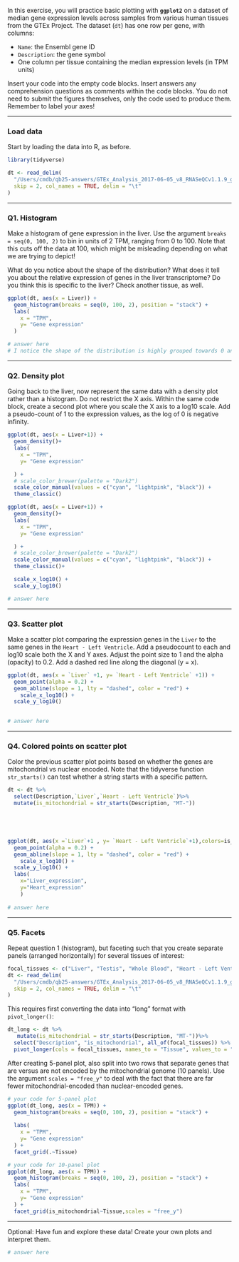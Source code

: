 In this exercise, you will practice basic plotting with **`ggplot2`** on a dataset of median gene expression levels across samples from various human tissues from the GTEx Project. The dataset (`dt`) has one row per gene, with columns:

-   `Name`: the Ensembl gene ID
-   `Description`: the gene symbol
-   One column per tissue containing the median expression levels (in TPM units)

Insert your code into the empty code blocks. Insert answers any comprehension questions as comments within the code blocks. You do not need to submit the figures themselves, only the code used to produce them. Remember to label your axes!

------------------------------------------------------------------------

### Load data

Start by loading the data into R, as before.

```r
library(tidyverse)

dt <- read_delim(
  "/Users/cmdb/qb25-answers/GTEx_Analysis_2017-06-05_v8_RNASeQCv1.1.9_gene_median_tpm.gct",
  skip = 2, col_names = TRUE, delim = "\t"
)
```

------------------------------------------------------------------------

### Q1. Histogram

Make a histogram of gene expression in the liver. Use the argument `breaks = seq(0, 100, 2)` to bin in units of 2 TPM, ranging from 0 to 100. Note that this cuts off the data at 100, which might be misleading depending on what we are trying to depict!

What do you notice about the shape of the distribution? What does it tell you about the relative expression of genes in the liver transcriptome? Do you think this is specific to the liver? Check another tissue, as well.

```r

ggplot(dt, aes(x = Liver)) +
  geom_histogram(breaks = seq(0, 100, 2), position = "stack") +
  labs(
    x = "TPM",
    y= "Gene expression"
  )

# answer here
# I notice the shape of the distribution is highly grouped towards 0 and that most of the genes are within 2 TPM from the range of 0 to 100. No it is not specific to the liver, other tissues also share the same pattern.
```

------------------------------------------------------------------------

### Q2. Density plot

Going back to the liver, now represent the same data with a density plot rather than a histogram. Do not restrict the X axis. Within the same code block, create a second plot where you scale the X axis to a log10 scale. Add a pseudo-count of 1 to the expression values, as the log of 0 is negative infinity.

```r

ggplot(dt, aes(x = Liver+1)) +
  geom_density()+ 
  labs(
    x = "TPM",
    y= "Gene expression"

  ) +
  # scale_color_brewer(palette = "Dark2")
  scale_color_manual(values = c("cyan", "lightpink", "black")) +
  theme_classic()

ggplot(dt, aes(x = Liver+1)) +
  geom_density()+ 
  labs(
    x = "TPM",
    y= "Gene expression"

  ) +
  # scale_color_brewer(palette = "Dark2")
  scale_color_manual(values = c("cyan", "lightpink", "black")) +
  theme_classic()+

  scale_x_log10() +
  scale_y_log10()

# answer here
```

------------------------------------------------------------------------

### Q3. Scatter plot

Make a scatter plot comparing the expression genes in the `Liver` to the same genes in the `Heart - Left Ventricle`. Add a pseudocount to each and log10 scale both the X and Y axes. Adjust the point size to 1 and the alpha (opacity) to 0.2. Add a dashed red line along the diagonal (y = x).

```r

ggplot(dt, aes(x = `Liver` +1, y= `Heart - Left Ventricle` +1)) +
  geom_point(alpha = 0.2) +
  geom_abline(slope = 1, lty = "dashed", color = "red") +
    scale_x_log10() +
  scale_y_log10()
 

# answer here
```

------------------------------------------------------------------------

### Q4. Colored points on scatter plot

Color the previous scatter plot points based on whether the genes are mitochondrial vs nuclear encoded. Note that the tidyverse function `str_starts()` can test whether a string starts with a specific pattern.

```r

dt <- dt %>%
  select(Description,`Liver`,`Heart - Left Ventricle`)%>%
  mutate(is_mitochondrial = str_starts(Description, "MT-"))





ggplot(dt, aes(x =`Liver`+1 , y= `Heart - Left Ventricle`+1),colors=is_mitochondrial) +
  geom_point(alpha = 0.2) +
  geom_abline(slope = 1, lty = "dashed", color = "red") +
    scale_x_log10() +
  scale_y_log10() +
  labs( 
    x="Liver_expression",
    y="Heart_expression"
    )
 
# answer here
```

------------------------------------------------------------------------

### Q5. Facets

Repeat question 1 (histogram), but faceting such that you create separate panels (arranged horizontally) for several tissues of interest:

```r
focal_tissues <- c("Liver", "Testis", "Whole Blood", "Heart - Left Ventricle", "Brain - Cortex")
dt <- read_delim(
  "/Users/cmdb/qb25-answers/GTEx_Analysis_2017-06-05_v8_RNASeQCv1.1.9_gene_median_tpm.gct",
  skip = 2, col_names = TRUE, delim = "\t"
)
```

This requires first converting the data into "long" format with `pivot_longer()`:

```r
dt_long <- dt %>%
   mutate(is_mitochondrial = str_starts(Description, "MT-"))%>%
  select("Description", "is_mitochondrial", all_of(focal_tissues)) %>%
  pivot_longer(cols = focal_tissues, names_to = "Tissue", values_to = "TPM")
```

After creating 5-panel plot, also split into two rows that separate genes that are versus are not encoded by the mitochondrial genome (10 panels). Use the argument `scales = "free_y"` to deal with the fact that there are far fewer mitochondrial-encoded than nuclear-encoded genes.

```r

# your code for 5-panel plot
ggplot(dt_long, aes(x = TPM)) +
  geom_histogram(breaks = seq(0, 100, 2), position = "stack") +
  
  labs(
    x = "TPM",
    y= "Gene expression"
  ) +
  facet_grid(.~Tissue)

# your code for 10-panel plot
ggplot(dt_long, aes(x = TPM)) +
  geom_histogram(breaks = seq(0, 100, 2), position = "stack") + 
  labs(
    x = "TPM",
    y= "Gene expression"
  ) +
  facet_grid(is_mitochondrial~Tissue,scales = "free_y")
```

------------------------------------------------------------------------

Optional: Have fun and explore these data! Create your own plots and interpret them.

```r

# answer here
```

